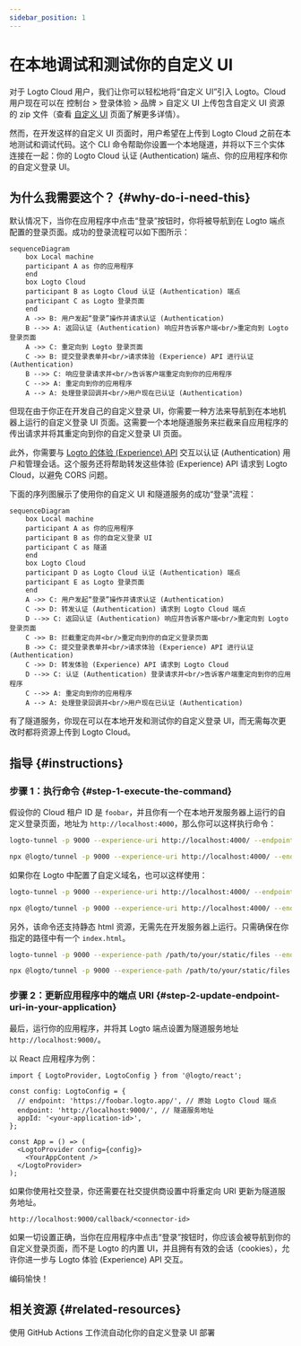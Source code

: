 ```yaml
---
sidebar_position: 1
---
```



# 在本地调试和测试你的自定义 UI

对于 Logto Cloud 用户，我们让你可以轻松地将“自定义 UI”引入 Logto。Cloud 用户现在可以在 <CloudLink to="/sign-in-experience/branding">控制台 > 登录体验 > 品牌 > 自定义 UI</CloudLink> 上传包含自定义 UI 资源的 zip 文件（查看 [自定义 UI](/customization/bring-your-ui) 页面了解更多详情）。

然而，在开发这样的自定义 UI 页面时，用户希望在上传到 Logto Cloud 之前在本地测试和调试代码。这个 CLI 命令帮助你设置一个本地隧道，并将以下三个实体连接在一起：你的 Logto Cloud 认证 (Authentication) 端点、你的应用程序和你的自定义登录 UI。

## 为什么我需要这个？ \{#why-do-i-need-this}

默认情况下，当你在应用程序中点击“登录”按钮时，你将被导航到在 Logto 端点配置的登录页面。成功的登录流程可以如下图所示：

```mermaid
sequenceDiagram
    box Local machine
    participant A as 你的应用程序
    end
    box Logto Cloud
    participant B as Logto Cloud 认证 (Authentication) 端点
    participant C as Logto 登录页面
    end
    A ->> B: 用户发起“登录”操作并请求认证 (Authentication)
    B -->> A: 返回认证 (Authentication) 响应并告诉客户端<br/>重定向到 Logto 登录页面
    A ->> C: 重定向到 Logto 登录页面
    C ->> B: 提交登录表单并<br/>请求体验 (Experience) API 进行认证 (Authentication)
    B -->> C: 响应登录请求并<br/>告诉客户端重定向到你的应用程序
    C -->> A: 重定向到你的应用程序
    A --> A: 处理登录回调并<br/>用户现在已认证 (Authentication)
```

但现在由于你正在开发自己的自定义登录 UI，你需要一种方法来导航到在本地机器上运行的自定义登录 UI 页面。这需要一个本地隧道服务来拦截来自应用程序的传出请求并将其重定向到你的自定义登录 UI 页面。

此外，你需要与 [Logto 的体验 (Experience) API](https://openapi.logto.io/group/endpoint-experience) 交互以认证 (Authentication) 用户和管理会话。这个服务还将帮助转发这些体验 (Experience) API 请求到 Logto Cloud，以避免 CORS 问题。

下面的序列图展示了使用你的自定义 UI 和隧道服务的成功“登录”流程：

```mermaid
sequenceDiagram
    box Local machine
    participant A as 你的应用程序
    participant B as 你的自定义登录 UI
    participant C as 隧道
    end
    box Logto Cloud
    participant D as Logto Cloud 认证 (Authentication) 端点
    participant E as Logto 登录页面
    end
    A ->> C: 用户发起“登录”操作并请求认证 (Authentication)
    C ->> D: 转发认证 (Authentication) 请求到 Logto Cloud 端点
    D -->> C: 返回认证 (Authentication) 响应并告诉客户端<br/>重定向到 Logto 登录页面
    C ->> B: 拦截重定向并<br/>重定向到你的自定义登录页面
    B ->> C: 提交登录表单并<br/>请求体验 (Experience) API 进行认证 (Authentication)
    C ->> D: 转发体验 (Experience) API 请求到 Logto Cloud
    D -->> C: 认证 (Authentication) 登录请求并<br/>告诉客户端重定向到你的应用程序
    C -->> A: 重定向到你的应用程序
    A --> A: 处理登录回调并<br/>用户现在已认证 (Authentication)
```

有了隧道服务，你现在可以在本地开发和测试你的自定义登录 UI，而无需每次更改时都将资源上传到 Logto Cloud。

## 指导 \{#instructions}

### 步骤 1：执行命令 \{#step-1-execute-the-command}

假设你的 Cloud 租户 ID 是 `foobar`，并且你有一个在本地开发服务器上运行的自定义登录页面，地址为 `http://localhost:4000`，那么你可以这样执行命令：

<Tabs groupId="cmd">

  <TabItem value="cli" label="CLI">

```bash
logto-tunnel -p 9000 --experience-uri http://localhost:4000/ --endpoint https://foobar.logto.app/
```

  </TabItem>
  <TabItem value="npx" label="npx">

```bash
npx @logto/tunnel -p 9000 --experience-uri http://localhost:4000/ --endpoint https://foobar.logto.app/
```

  </TabItem>

</Tabs>

如果你在 Logto 中配置了自定义域名，也可以这样使用：

<Tabs groupId="cmd">

  <TabItem value="cli" label="CLI">

```bash
logto-tunnel -p 9000 --experience-uri http://localhost:4000/ --endpoint https://your.custom.domain/
```

  </TabItem>
  <TabItem value="npx" label="npx">

```bash
npx @logto/tunnel -p 9000 --experience-uri http://localhost:4000/ --endpoint https://your.custom.domain/
```

  </TabItem>

</Tabs>

另外，该命令还支持静态 html 资源，无需先在开发服务器上运行。只需确保在你指定的路径中有一个 `index.html`。

<Tabs groupId="cmd">

  <TabItem value="cli" label="CLI">

```bash
logto-tunnel -p 9000 --experience-path /path/to/your/static/files --endpoint https://foobar.logto.app/
```

  </TabItem>
  <TabItem value="npx" label="npx">

```bash
npx @logto/tunnel -p 9000 --experience-path /path/to/your/static/files --endpoint https://foobar.logto.app/
```

  </TabItem>

</Tabs>

### 步骤 2：更新应用程序中的端点 URI \{#step-2-update-endpoint-uri-in-your-application}

最后，运行你的应用程序，并将其 Logto 端点设置为隧道服务地址 `http://localhost:9000/`。

以 React 应用程序为例：

```tsx title=App.tsx
import { LogtoProvider, LogtoConfig } from '@logto/react';

const config: LogtoConfig = {
  // endpoint: 'https://foobar.logto.app/', // 原始 Logto Cloud 端点
  endpoint: 'http://localhost:9000/', // 隧道服务地址
  appId: '<your-application-id>',
};

const App = () => (
  <LogtoProvider config={config}>
    <YourAppContent />
  </LogtoProvider>
);
```

如果你使用社交登录，你还需要在社交提供商设置中将重定向 URI 更新为隧道服务地址。

```
http://localhost:9000/callback/<connector-id>
```

如果一切设置正确，当你在应用程序中点击“登录”按钮时，你应该会被导航到你的自定义登录页面，而不是 Logto 的内置 UI，并且拥有有效的会话（cookies），允许你进一步与 Logto 体验 (Experience) API 交互。

编码愉快！

## 相关资源 \{#related-resources}

<Url href="https://blog.logto.io/automate-custom-sign-in-ui-deployment-with-github-actions">
  使用 GitHub Actions 工作流自动化你的自定义登录 UI 部署
</Url>
